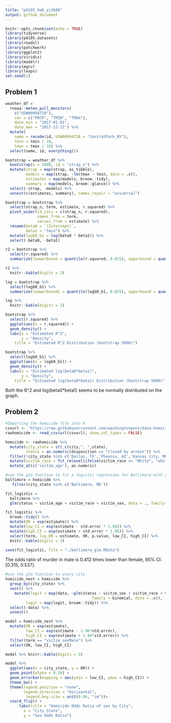 ```yaml
---
title: "p8105_hw6_yj2688"
output: github_document
---
```


```r
knitr::opts_chunk$set(echo = TRUE)
library(tidyverse)
library(p8105.datasets)
library(readxl)
library(patchwork)
library(ggplot2)
library(viridis)
library(modelr)
library(mgcv)
library(leaps)
set.seed(1)

```


## Problem 1

```r
weather_df = 
  rnoaa::meteo_pull_monitors(
    c("USW00094728"),
    var = c("PRCP", "TMIN", "TMAX"), 
    date_min = "2017-01-01",
    date_max = "2017-12-31") %>%
  mutate(
    name = recode(id, USW00094728 = "CentralPark_NY"),
    tmin = tmin / 10,
    tmax = tmax / 10) %>%
  select(name, id, everything())

bootstrap = weather_df %>% 
  bootstrap(n = 5000, id = "strap_n") %>% 
  mutate(strap = map(strap, as_tibble), 
         models = map(strap, ~lm(tmax ~ tmin, data = .x)),
         estimates = map(models, broom::tidy),
         summary = map(models, broom::glance)) %>% 
  select(-strap, -models) %>% 
  unnest(c(estimates, summary), names_repair = "universal") 

bootstrap = bootstrap %>%
  select(strap_n, term, estimate, r.squared) %>% 
  pivot_wider(id_cols = c(strap_n, r.squared),
              names_from = term,
              values_from = estimate) %>% 
  rename(beta0 = `(Intercept)`,
         beta1 = "tmin") %>% 
  mutate(logb0_b1 = log(beta0 * beta1)) %>% 
  select(-beta0, -beta1)

```

```r

r2 = bootstrap %>% 
  select(r.squared) %>% 
  summarize(lowwerbound = quantile(r.squared, 0.025), upperbound = quantile(r.squared, 0.975))

r2 %>%
  knitr::kable(digits = 3)

log = bootstrap %>% 
  select(logb0_b1) %>% 
  summarize(lowwerboundi = quantile(logb0_b1, 0.025), upperbound = quantile(logb0_b1, 0.975))

log %>%
  knitr::kable(digits = 3)

bootstrap %>% 
  select(r.squared) %>% 
  ggplot(aes(x = r.squared)) + 
  geom_density() + 
  labs(x = "Estimated R^2",
       y = "Density",
    title = "Estimated R^2 Distribution (bootstrap 5000)")

bootstrap %>% 
  select(logb0_b1) %>% 
  ggplot(aes(x = logb0_b1)) + 
  geom_density() + 
  labs(x = "Estimated log(beta0*beta1)",
       y = "Density",
    title = "Estimated log(beta0*beta1) Distribution (bootstrap 5000)")


```
Both the R^2 and log(beta0*beta1) seems to be normally distributed on the graph. 

## Problem 2

```r
#Importing the homicide file into R
csvurl <- 'https://raw.githubusercontent.com/washingtonpost/data-homicides/master/homicide-data.csv'
rawhomicide <- read_csv(url(csvurl), show_col_types = FALSE)

homicide <- rawhomicide %>% 
  mutate(city_state = str_c(city,", ",state),
         status = as.numeric(disposition == "Closed by arrest")) %>% 
  filter(!city_state %in% c('Dallas, TX','Phoenix, AZ','Kansas City, MO','Tulsa, AL')) %>%
  mutate(victim_race = fct_relevel(ifelse(victim_race == "White", "white", "non-white"), "white")) %>%
  mutate_at(c('victim_age'), as.numeric)

```


```r
#use the glm function to fit a logistic regression for Baltimore with resolved vs unresolved as the outcome and victim age, sex and race as predictors
baltimore = homicide %>%
   filter(city_state %in% c('Baltimore, MD'))

fit_logistic = 
  baltimore %>% 
  glm(status ~ victim_age + victim_race + victim_sex, data = ., family = binomial()) 

fit_logistic %>% 
  broom::tidy() %>% 
  mutate(OR = exp(estimate)) %>%
  mutate(low_CI = exp(estimate - std.error * 1.96)) %>% 
  mutate(high_CI = exp(estimate + std.error * 1.96)) %>%
  select(term, log_OR = estimate, OR, p.value, low_CI, high_CI) %>% 
  knitr::kable(digits = 3)

save(fit_logistic, file = "./baltimore_glm.RData")
```

The odds ratio of murder in male is 0.412 times lower than female, 95% CI: [0.315, 0.537]. 


```r
#use the glm function to every city
homicide_nest = homicide %>% 
  group_by(city_state) %>% 
  nest() %>% 
    mutate(logit = map(data, ~glm(status ~ victim_sex + victim_race + victim_age, 
                                      family = binomial, data = .x)), 
         logit = map(logit, broom::tidy)) %>% 
  select(-data) %>% 
  unnest() 

model = homicide_nest %>% 
  mutate(OR = exp(estimate), 
         low_CI = exp(estimate - 1.96*std.error), 
         high_CI = exp(estimate + 1.96*std.error)) %>% 
  filter(term == "victim_sexMale") %>% 
  select(OR, low_CI, high_CI)

model %>% knitr::kable(digits = 3)

model %>% 
  ggplot(aes(x = city_state, y = OR)) + 
  geom_point(alpha = 0.50) +
  geom_errorbar(mapping = aes(ymin = low_CI, ymax = high_CI)) +
  theme_bw() +
  theme(legend.position = "none",
        legend.direction = "horizontal",
         legend.key.size = unit(0.04, "cm"))+
  coord_flip() + 
      labs(title = "Homicide Odds Ratio of sex by City", 
        x = "City State",
        y = "Sex Odds Ratio") 

```

